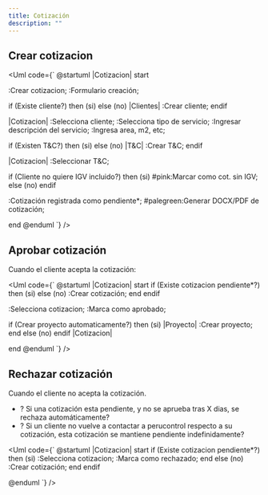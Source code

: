```yaml
---
title: Cotización
description: ""
---
```


## Crear cotizacion

<Uml code={`
@startuml
|Cotizacion|
start

:Crear cotizacion;
:Formulario creación;

if (Existe cliente?) then (si)
else (no)
	|Clientes|
	:Crear cliente;
endif

|Cotizacion|
:Selecciona cliente;
:Selecciona tipo de servicio;
:Ingresar descripción del servicio;
:Ingresa area, m2, etc;

if (Existen T&C?) then (si)
else (no)
	|T&C|
	:Crear T&C;
endif

|Cotizacion|
:Seleccionar T&C;

if (Cliente no quiere IGV incluido?) then (si)
	#pink:Marcar como cot. sin IGV;
else (no)
endif

:Cotización registrada como pendiente*;
#palegreen:Generar DOCX/PDF de cotización;

end
@enduml
`} />


## Aprobar cotización

Cuando el cliente acepta la cotización:

<Uml code={`
@startuml
|Cotizacion|
start
if (Existe cotizacion pendiente*?) then (si)
else (no)
	:Crear cotización;
	end
endif

:Selecciona cotizacion;
:Marca como aprobado;


if (Crear proyecto automaticamente?) then (si)
	|Proyecto|
	:Crear proyecto;
	end
else (no)
endif
|Cotizacion|

end
@enduml
`} />


## Rechazar cotización

Cuando el cliente no acepta la cotización.

- ? Si una cotización esta pendiente, y no se aprueba tras X dias,
  se rechaza automáticamente?
- ? Si un cliente no vuelve a contactar a perucontrol respecto a
  su cotización, esta cotización se mantiene pendiente indefinidamente?

<Uml code={`
@startuml
|Cotizacion|
start
if (Existe cotizacion pendiente*?) then (si)
	:Selecciona cotizacion;
	:Marca como rechazado;
end
else (no)
	:Crear cotización;
	end
endif

@enduml
`} />





